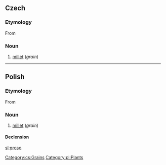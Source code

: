 ==Czech==

===Etymology===
From {{proto|Slavic|proso|lang=cs}}

===Noun===
{{cs-noun|g=n}}

# [[millet]] (''grain'')

[[Category:cs:Grains]]
----
==Polish==

===Etymology===
From {{proto|Slavic|proso|lang=pl}}

===Noun===
{{infl|pl|noun|g=n}}

# [[millet]] (''grain'')

====Declension====
{{pl-decl-noun-sing
|proso
|prosa
|prosu
|proso
|prosem
|prosie
|proso
}}

[[Category:pl:Plants]]

[[sl:proso]]